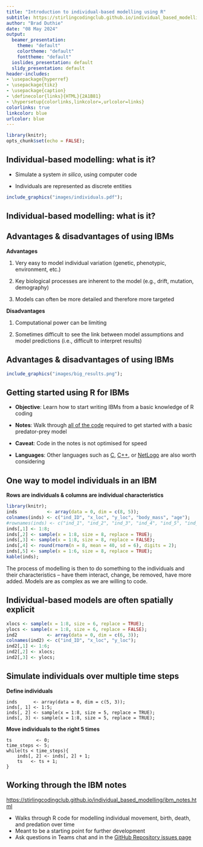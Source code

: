 ```yaml
---
title: "Introduction to individual-based modelling using R"
subtitle: https://stirlingcodingclub.github.io/individual_based_modelling
author: "Brad Duthie"
date: "08 May 2024"
output:
  beamer_presentation:
    theme: "default"
    colortheme: "default"
    fonttheme: "default"
  ioslides_presentation: default
  slidy_presentation: default
header-includes:
- \usepackage{hyperref}
- \usepackage{tikz}
- \usepackage{caption}
- \definecolor{links}{HTML}{2A1B81}
- \hypersetup{colorlinks,linkcolor=,urlcolor=links}
colorlinks: true
linkcolor: blue
urlcolor: blue
---
```


```r
library(knitr);
opts_chunk$set(echo = FALSE);
```

## Individual-based modelling: what is it?

- Simulate a system *in silico*, using computer code \newline\pause

- Individuals are represented as discrete entities

```r
include_graphics("images/individuals.pdf");
```

\footnotetext[1]{Duthie, A. B., \& Reid, J. M. (2016). {\it Am. Nat.} \href{https://doi.org/10.1086/688919}{186, 651-667}.}

## Individual-based modelling: what is it?

\begin{columns}
\begin{column}{0.4\textwidth} 
```r
include_graphics("images/df_fig1.png");
```
\end{column}

\begin{column}{0.6\textwidth}

\begin{itemize}
\item Processes are often stochastic (events probabilistic) \newline\pause
\item Can test ideas by simulating across many parameters \newline\pause
\item Highly mechanistic models are possible
\end{itemize}
\end{column}
\end{columns}

\footnotetext[1]{Duthie, A. B., \& Falcy, M. R. (2013). {\it Ecol. Modell.} \href{https://doi.org/10.1016/j.ecolmodel.2012.12.019}{251, 260-270}.}

## Advantages & disadvantages of using IBMs

**Advantages**

1. Very easy to model individual variation (genetic, phenotypic, environment, etc.)

2. Key biological processes are inherent to the model (e.g., drift, mutation, demography)

3. Models can often be more detailed and therefore more targeted \pause

**Disadvantages**

1. Computational power can be limiting

2. Sometimes difficult to see the link between model assumptions and model predictions (i.e., difficult to interpret results)

## Advantages & disadvantages of using IBMs

```r
include_graphics("images/big_results.png");
```

\footnotetext[1]{Duthie, A. B., \& Reid, J. M. (2016). {\it Am. Nat.} \href{https://doi.org/10.1086/688919}{186, 651-667}.}


## Getting started using R for IBMs

- **Objective**: Learn how to start writing IBMs from a basic knowledge of R coding \newline

- **Notes**: Walk through [all of the code](https://stirlingcodingclub.github.io/individual_based_modelling/ibm_notes.html) required to get started with a basic predator-prey model \newline

- **Caveat**: Code in the notes is not optimised for speed \newline

- **Languages**: Other languages such as [C](https://en.wikipedia.org/wiki/C_(programming_language)),  [C++](https://en.wikipedia.org/wiki/C%2B%2B), or [NetLogo](https://ccl.northwestern.edu/netlogo/) are also worth considering 

## One way to model individuals in an IBM

**Rows are individuals \& columns are individual characteristics** \newline


```r
library(knitr);
inds           <- array(data = 0, dim = c(8, 5));
colnames(inds) <- c("ind_ID", "x_loc", "y_loc", "body_mass", "age");
#rownames(inds) <- c("ind_1", "ind_2", "ind_3", "ind_4", "ind_5", "ind_6", "ind_7", "ind_8");
inds[,1] <- 1:8;
inds[,2] <- sample(x = 1:8, size = 8, replace = TRUE);
inds[,3] <- sample(x = 1:8, size = 8, replace = FALSE);
inds[,4] <- round(rnorm(n = 8, mean = 40, sd = 6), digits = 2);
inds[,5] <- sample(x = 1:6, size = 8, replace = TRUE);
kable(inds);
```

The process of modelling is then to do something to the individuals and their characteristics -- have them interact, change, be removed, have more added. Models are as complex as we are willing to code.


## Individual-based models are often spatially explicit

```r
xlocs <- sample(x = 1:8, size = 6, replace = TRUE);
ylocs <- sample(x = 1:8, size = 6, replace = FALSE);
ind2           <- array(data = 0, dim = c(6, 3));
colnames(ind2) <- c("ind_ID", "x_loc", "y_loc");
ind2[,1] <- 1:6;
ind2[,2] <- xlocs;
ind2[,3] <- ylocs;
```

\begin{columns}
\begin{column}{0.5\textwidth} 
```r
par(mar = c(5, 5, 1, 1));
plot(x = 1:8, y = 1:8, type = "n", xaxt = "n", yaxt = "n", xlab = "x location", 
     ylab = "y location", xlim = c(0.5, 8.5), ylim = c(0.5, 8.5), yaxs= 'i', 
     xaxs = 'i', cex.lab = 1.5);
axis(side = 1, at = 1:8, labels = 1:8, cex.axis = 1.5);
axis(side = 2, at = 1:8, labels = 1:8, cex.axis = 1.5);
pt <- seq(from = 0.5, to = 7.5, length = 8);
for(i in 1:8){
    abline(v = pt[i]);
    abline(h = pt[i]);
}
points(x = inds[,2], y = inds[,3], pch = 20, cex = 6, col = "blue");
text(x = inds[,2], y = inds[,3], labels = 1:8, col = "white");
```
\end{column}

\begin{column}{0.5\textwidth}
\begin{itemize}
\item Individual locations can be mapped to a landscape, with rules for movement
\item Movement entails rules for changing x and y locations
\item Landscape need not be represented in code, but can be to define landscape properties
\end{itemize}
\end{column}
\end{columns}


## Simulate individuals over multiple time steps

**Define individuals**

```
inds      <- array(data = 0, dim = c(5, 3));
inds[, 1] <- 1:5;
inds[, 2] <- sample(x = 1:8, size = 5, replace = TRUE);
inds[, 3] <- sample(x = 1:8, size = 5, replace = TRUE);
```

**Move individuals to the right 5 times**

```
ts         <- 0;
time_steps <- 5;
while(ts < time_steps){
    inds[, 2] <- inds[, 2] + 1;
    ts   <- ts + 1; 
}
```

## Working through the IBM notes

\hrule\vspace{2mm}

[https://stirlingcodingclub.github.io/individual_based_modelling/ibm_notes.html](https://stirlingcodingclub.github.io/individual_based_modelling/ibm_notes.html)

\vspace{2mm}
\hrule

\vspace{10mm}

- Walks through R code for modelling individual movement, birth, death, and predation over time \newline
- Meant to be a starting point for further development \newline
- Ask questions in Teams chat and in the [GitHub Repository issues page](https://github.com/StirlingCodingClub/individual_based_modelling/issues)












